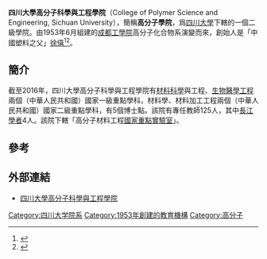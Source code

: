 {{Infobox University Department
 |名称              = 四川大學高分子科學與工程學院
 |其他名称        = College of Polymer Science and Engineering, Sichuan University
 |徽标              = [[File:CPSE,_SCU.png|200px]]
 |徽标说明        =
 |隶属              =[[四川大學|四川大學]]
 |建立时间        =1953年
 |关闭时间        =
 |类型              =學院
 |下属              =
 |主管官员        =
 |主席              =
 |党委书记        =张熙
 |院长              =傅强
 |系主任           =
 |所长              =
 |部长              =
 |主任              =
 |头衔              =
 |头衔人名        =
 |教师              =125人
 |员工              =
 |学生              =
 |本科生           =
 |研究生           =
 |博士生           =
 |其他学生        =
 |地址              = {{PRC}}[[四川省|四川省]][[成都市|成都市]][[四川大學望江校區|四川大學望江校區]]
 |国家              =
 |省                 =
 |市                 =
 |坐标              =
 |网址              =http://cpse.scu.edu.cn/
 |标志              =
 |脚注              =
}}
'''四川大學高分子科學與工程學院'''（College of Polymer Science and Engineering, Sichuan University），簡稱'''高分子學院'''，爲[[四川大學|四川大學]]下轄的一個二級學院。由1953年6月組建的[[成都工學院|成都工學院]]高分子化合物系演變而來，創始人是「中國塑料之父」[[徐僖|徐僖]]<ref>{{cite book|title=四川大學校史讀本|publisher=四川大學出版社|author=黨躍武|ISBN=978-7-5614-6844-9|year=2013}}</ref><ref>{{cite web|url=http://www.sicas.cn/School/151/Contents/110723121413571.shtml|title=College of Polymer Science and Engineering, Sichuan University|publisher=SICAS|accessdate=2016-06-18|archive-date=2016-09-11|archive-url=https://web.archive.org/web/20160911180106/http://www.sicas.cn/School/151/Contents/110723121413571.shtml|dead-url=no}}</ref>。

==簡介==
{{更新|time=2019-07-24T02:58:10+00:00}}
截至2016年，四川大學高分子科學與工程學院有[[材料科學|材料科學]]與工程、[[生物醫學工程|生物醫學工程]]兩個（中華人民共和國）國家一級重點學科，材料學、材料加工工程兩個（中華人民共和國）國家二級重點學科，有5個博士點。該院有專任教師125人，其中[[長江學者|長江學者]]4人。該院下轄「高分子材料工程[[國家重點實驗室|國家重點實驗室]]」。

==參考==
{{reflist}}

==外部連結==
*[http://cpse.scu.edu.cn/ 四川大學高分子科學與工程學院]{{Wayback|url=http://cpse.scu.edu.cn/ |date=20160707045018 }}
{{四川大学}}

[[Category:四川大学院系|Category:四川大学院系]]
[[Category:1953年創建的教育機構|Category:1953年創建的教育機構]]
[[Category:高分子|Category:高分子]]
